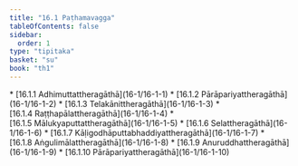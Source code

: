 ```yaml
---
title: "16.1 Paṭhamavagga"
tableOfContents: false
sidebar:
  order: 1
type: "tipitaka"
basket: "su"
book: "th1"
---
```



<DynamicBreadcrumb />



<TableOfContents book="th1" section="16.1">
* [16.1.1 Adhimuttattheragāthā](16-1/16-1-1)
* [16.1.2 Pārāpariyattheragāthā](16-1/16-1-2)
* [16.1.3 Telakānittheragāthā](16-1/16-1-3)
* [16.1.4 Raṭṭhapālattheragāthā](16-1/16-1-4)
* [16.1.5 Mālukyaputtattheragāthā](16-1/16-1-5)
* [16.1.6 Selattheragāthā](16-1/16-1-6)
* [16.1.7 Kāḷigodhāputtabhaddiyattheragāthā](16-1/16-1-7)
* [16.1.8 Aṅgulimālattheragāthā](16-1/16-1-8)
* [16.1.9 Anuruddhattheragāthā](16-1/16-1-9)
* [16.1.10 Pārāpariyattheragāthā](16-1/16-1-10)
</TableOfContents>